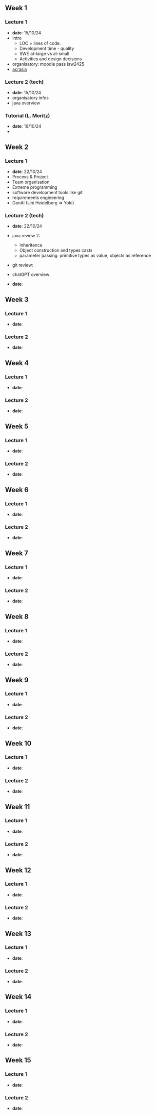 ## Week 1

### Lecture 1

* **date**: 15/10/24
* Intro
    * LOC = lines of code. 
    * Development time - quality
    * SWE at-large vs at-small
    * Activities and design decisions
* organisatory: moodle pass isw2425
* [acrasia](https://www.wikiwand.com/en/articles/Akrasia)

### Lecture 2 (tech)

* **date**:  15/10/24
* organisatory infos
* java overview

### Tutorial (L. Moritz)

* **date**: 16/10/24
* 

## Week 2

### Lecture 1

* **date**: 22/10/24
* Process & Project 
* Team organisation
* Extreme programming 
* software development tools like git
* requirements engineering
* GenAI (Uni Heidelberg => Yoki)

### Lecture 2 (tech)

* **date**: 22/10/24
* java review 2:
  * Inheritence
  * Object construction and types casts
  * parameter passing: primitive types as value, objects as reference
* git review:
* chatGPT overview


* **date**: 

## Week 3

### Lecture 1

* **date**: 

### Lecture 2

* **date**: 

## Week 4

### Lecture 1

* **date**: 

### Lecture 2

* **date**: 

## Week 5

### Lecture 1

* **date**: 

### Lecture 2

* **date**: 

## Week 6

### Lecture 1

* **date**: 

### Lecture 2

* **date**: 

## Week 7

### Lecture 1

* **date**: 

### Lecture 2

* **date**: 

## Week 8

### Lecture 1

* **date**: 

### Lecture 2

* **date**: 

## Week 9

### Lecture 1

* **date**: 

### Lecture 2

* **date**: 

## Week 10

### Lecture 1

* **date**: 

### Lecture 2

* **date**: 

## Week 11

### Lecture 1

* **date**: 

### Lecture 2

* **date**: 

## Week 12

### Lecture 1

* **date**: 

### Lecture 2

* **date**: 

## Week 13

### Lecture 1

* **date**: 

### Lecture 2

* **date**: 

## Week 14

### Lecture 1

* **date**: 

### Lecture 2

* **date**: 

## Week 15

### Lecture 1

* **date**: 

### Lecture 2

* **date**: 

